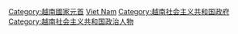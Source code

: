 {{Commonscat|Presidents of Vietnam}}

[[Category:越南國家元首|Category:越南國家元首]]
[[Category:國家主席|Viet Nam]]
[[Category:越南社会主义共和国政府|Category:越南社会主义共和国政府]]
[[Category:越南社会主义共和国政治人物|Category:越南社会主义共和国政治人物]]